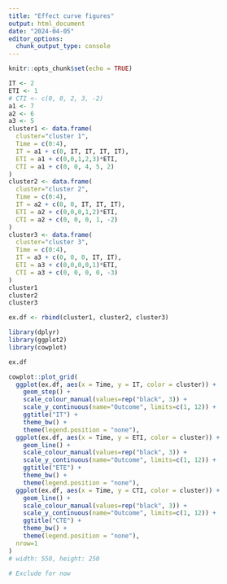 ```yaml
---
title: "Effect curve figures"
output: html_document
date: "2024-04-05"
editor_options: 
  chunk_output_type: console
---
```


```r
knitr::opts_chunk$set(echo = TRUE)
```

```r
IT <- 2
ETI <- 1
# CTI <- c(0, 0, 2, 3, -2)
a1 <- 7
a2 <- 6
a3 <- 5
cluster1 <- data.frame(
  cluster="cluster 1",
  Time = c(0:4), 
  IT = a1 + c(0, IT, IT, IT, IT),
  ETI = a1 + c(0,0,1,2,3)*ETI,
  CTI = a1 + c(0, 0, 4, 5, 2)
)
cluster2 <- data.frame(
  cluster="cluster 2",
  Time = c(0:4), 
  IT = a2 + c(0, 0, IT, IT, IT),
  ETI = a2 + c(0,0,0,1,2)*ETI,
  CTI = a2 + c(0, 0, 0, 1, -2)
)
cluster3 <- data.frame(
  cluster="cluster 3",
  Time = c(0:4), 
  IT = a3 + c(0, 0, 0, IT, IT),
  ETI = a3 + c(0,0,0,0,1)*ETI,
  CTI = a3 + c(0, 0, 0, 0, -3)
)
cluster1
cluster2
cluster3

ex.df <- rbind(cluster1, cluster2, cluster3)
```

```r
library(dplyr)
library(ggplot2)
library(cowplot)

ex.df

cowplot::plot_grid(
  ggplot(ex.df, aes(x = Time, y = IT, color = cluster)) +
    geom_step() +
    scale_colour_manual(values=rep("black", 3)) +
    scale_y_continuous(name="Outcome", limits=c(1, 12)) +
    ggtitle("IT") +
    theme_bw() +
    theme(legend.position = "none"),
  ggplot(ex.df, aes(x = Time, y = ETI, color = cluster)) +
    geom_line() +
    scale_colour_manual(values=rep("black", 3)) +
    scale_y_continuous(name="Outcome", limits=c(1, 12)) +
    ggtitle("ETE") +
    theme_bw() +
    theme(legend.position = "none"),
  ggplot(ex.df, aes(x = Time, y = CTI, color = cluster)) +
    geom_line() +
    scale_colour_manual(values=rep("black", 3)) +
    scale_y_continuous(name="Outcome", limits=c(1, 12)) +
    ggtitle("CTE") +
    theme_bw() +
    theme(legend.position = "none"),
  nrow=1
)
# width: 550, height: 250

# Exclude for now
```


